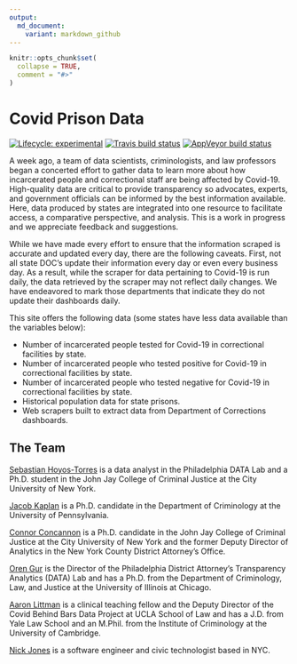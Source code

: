 ```yaml
---
output:
  md_document:
    variant: markdown_github
---
```


<!-- README.md is generated from README.Rmd. Please edit that file -->

```r
knitr::opts_chunk$set(
  collapse = TRUE,
  comment = "#>"
)
```

# Covid Prison Data

<!-- badges: start -->
[![Lifecycle: experimental](https://img.shields.io/badge/lifecycle-experimental-orange.svg)](https://www.tidyverse.org/lifecycle/#experimental)
[![Travis build status](https://travis-ci.com/seathebass/covid_19_state_prisons.svg?branch=master)](https://travis-ci.com/seathebass/covid_19_state_prisons)
[![AppVeyor build status](https://ci.appveyor.com/api/projects/status/github/seathebass/covid_19_state_prisons?branch=master&svg=true)](https://ci.appveyor.com/project/seathebass/covid_19_state_prisons)
<!-- badges: end -->


A week ago, a team of data scientists, criminologists, and law professors began a concerted effort to gather data to learn more about how incarcerated people and correctional staff are being affected by Covid-19. High-quality data are critical to provide transparency so advocates, experts, and government officials can be informed by the best information available. Here, data produced by states are integrated into one resource to facilitate access, a comparative perspective, and analysis. This is a work in progress and we appreciate feedback and suggestions.

While we have made every effort to ensure that the information scraped is accurate and updated every day, there are the following caveats. First, not all state DOC's update their information every day or even every business day. As a result, while the scraper for data pertaining to Covid-19 is run daily, the data retrieved by the scraper may not reflect daily changes. We have endeavored to mark those departments that indicate they do not update their dashboards daily.

This site offers the following data (some states have less data available than the variables below):

- Number of incarcerated people tested for Covid-19 in correctional facilities by state.
- Number of incarcerated people who tested positive for Covid-19 in correctional facilities by state.
- Number of incarcerated people who tested negative for Covid-19 in correctional facilities by state.
- Historical population data for state prisons.
- Web scrapers built to extract data from Department of Corrections dashboards.


## The Team

[Sebastian Hoyos-Torres](https://twitter.com/seathebass92) is a data analyst in the Philadelphia DATA Lab and a Ph.D. student in the John Jay College of Criminal Justice at the City University of New York.

[Jacob Kaplan](jacobdkaplan.com/) is a Ph.D. candidate in the Department of Criminology at the University of Pennsylvania.

[Connor Concannon](https://twitter.com/cconcannon1) is a Ph.D. candidate in the John Jay College of Criminal Justice at the City University of New York and the former Deputy Director of Analytics in the New York County District Attorney’s Office.

[Oren Gur](data.philadao.com) is the Director of the Philadelphia District Attorney’s Transparency Analytics (DATA) Lab and has a Ph.D. from the Department of Criminology, Law, and Justice at the University of Illinois at Chicago.

[Aaron Littman](https://law.ucla.edu/faculty/faculty-profiles/aaron-littman/) is a clinical teaching fellow and the Deputy Director of the Covid Behind Bars Data Project at UCLA School of Law and has a J.D. from Yale Law School and an M.Phil. from the Institute of Criminology at the University of Cambridge.

[Nick Jones](https://twitter.com/nrjones8) is a software engineer and civic technologist based in NYC.
